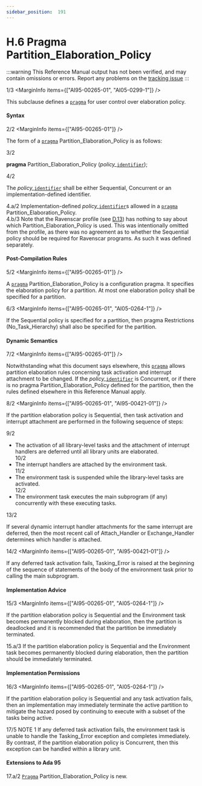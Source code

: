```yaml
---
sidebar_position:  191
---
```


# H.6 Pragma Partition_Elaboration_Policy

:::warning
This Reference Manual output has not been verified,
and may contain omissions or errors.
Report any problems on the [tracking issue](https://github.com/ada-lang-io/ada-lang-io/issues/20)
:::


<MarginText>1/3</MarginText>
<MarginInfo items={["AI95-00265-01", "AI05-0299-1"]} />
<p>This subclause defines a <code><a href="../AA-2/AA-2.8#S0019">pragma</a></code> for user control over elaboration policy. <br /></p>


#### Syntax

<MarginText>2/2</MarginText>
<MarginInfo items={["AI95-00265-01"]} />
<p>The form of a <code><a href="../AA-2/AA-2.8#S0019">pragma</a></code> Partition_Elaboration_Policy is as follows: <br /></p>

<MarginText>3/2</MarginText>
<p>  <strong>pragma</strong> Partition_Elaboration_Policy (<em>policy_</em><code><a href="../AA-2/AA-2.3#S0002">identifier</a></code>);<br /></p>

<MarginText>4/2</MarginText>
<p>The <em>policy_</em><code><a href="../AA-2/AA-2.3#S0002">identifier</a></code> shall be either Sequential, Concurrent or an implementation-defined identifier. <br /></p>

<AnnotatedOnly>
<MarginText>4.a/2</MarginText>
<Admonition type="aarm" aarm="implementation-defined">
<strong></strong>Implementation-defined <em>policy_</em><code><a href="../AA-2/AA-2.3#S0002">identifier</a></code>s allowed in a <code><a href="../AA-2/AA-2.8#S0019">pragma</a></code> Partition_Elaboration_Policy.<br /></Admonition>
</AnnotatedOnly>

<AnnotatedOnly>
<MarginText>4.b/3</MarginText>
<Admonition type="aarm" aarm="ramification">
<strong></strong>Note that the Ravenscar profile (see <a href="../AA-D/AA-D.13">D.13</a>) has nothing to say about which Partition_Elaboration_Policy is used. This was intentionally omitted from the profile, as there was no agreement as to whether the Sequential policy should be required for Ravenscar programs. As such it was defined separately. <br /></Admonition>
</AnnotatedOnly>


#### Post-Compilation Rules

<MarginText>5/2</MarginText>
<MarginInfo items={["AI95-00265-01"]} />
<p>A <code><a href="../AA-2/AA-2.8#S0019">pragma</a></code> Partition_Elaboration_Policy is a configuration pragma. It specifies the elaboration policy for a partition. At most one elaboration policy shall be specified for a partition.<br /></p>

<MarginText>6/3</MarginText>
<MarginInfo items={["AI95-00265-01", "AI05-0264-1"]} />
<p>If the Sequential policy is specified for a partition, then pragma Restrictions (No_Task_Hierarchy) shall also be specified for the partition. <br /></p>


#### Dynamic Semantics

<MarginText>7/2</MarginText>
<MarginInfo items={["AI95-00265-01"]} />
<p>Notwithstanding what this document says elsewhere, this <code><a href="../AA-2/AA-2.8#S0019">pragma</a></code> allows partition elaboration rules concerning task activation and interrupt attachment to be changed. If the <em>policy_</em><code><a href="../AA-2/AA-2.3#S0002">identifier</a></code> is Concurrent, or if there is no pragma Partition_Elaboration_Policy defined for the partition, then the rules defined elsewhere in this Reference Manual apply.<br /></p>

<MarginText>8/2</MarginText>
<MarginInfo items={["AI95-00265-01", "AI95-00421-01"]} />
<p>If the partition elaboration policy is Sequential, then task activation and interrupt attachment are performed in the following sequence of steps:<br /></p>

<MarginText>9/2</MarginText>
<ul>
<li>The activation of all library-level tasks and the attachment of interrupt handlers are deferred until all library units are elaborated.<br /></li>
<MarginText>10/2</MarginText>
<li>The interrupt handlers are attached by the environment task.<br /></li>
<MarginText>11/2</MarginText>
<li>The environment task is suspended while the library-level tasks are activated.<br /></li>
<MarginText>12/2</MarginText>
<li>The environment task executes the main subprogram (if any) concurrently with these executing tasks. <br /></li>
</ul>
<MarginText>13/2</MarginText>
<MarginInfo items={["AI95-00265-01", "AI95-00421-01"]} />
<p>If several dynamic interrupt handler attachments for the same interrupt are deferred, then the most recent call of Attach_Handler or Exchange_Handler determines which handler is attached.<br /></p>

<MarginText>14/2</MarginText>
<MarginInfo items={["AI95-00265-01", "AI95-00421-01"]} />
<p>If any deferred task activation fails, Tasking_Error is raised at the beginning of the sequence of statements of the body of the environment task prior to calling the main subprogram.<br /></p>


#### Implementation Advice

<MarginText>15/3</MarginText>
<MarginInfo items={["AI95-00265-01", "AI05-0264-1"]} />
<p>If the partition elaboration policy is Sequential and the Environment task becomes permanently blocked during elaboration, then the partition is deadlocked and it is recommended that the partition be immediately terminated. <br /></p>

<AnnotatedOnly>
<MarginText>15.a/3</MarginText>
<Admonition type="aarm" aarm="implementation-advice">
<strong></strong>If the partition elaboration policy is Sequential and the Environment task becomes permanently blocked during elaboration, then the partition should be immediately terminated.<br /></Admonition>
</AnnotatedOnly>


#### Implementation Permissions

<MarginText>16/3</MarginText>
<MarginInfo items={["AI95-00265-01", "AI05-0264-1"]} />
<p>If the partition elaboration policy is Sequential and any task activation fails, then an implementation may immediately terminate the active partition to mitigate the hazard posed by continuing to execute with a subset of the tasks being active. <br /></p>

<AnnotatedOnly>
<MarginText>17/5</MarginText>
<MarginInfo items={["AI95-00421-01", "AI12-0440-1"]} />
<Admonition type="aarm" aarm="note">
NOTE 1   If any deferred task activation fails, the environment task is unable to handle the Tasking_Error exception and completes immediately. By contrast, if the partition elaboration policy is Concurrent, then this exception can  be handled within a library unit. <br /></Admonition>
</AnnotatedOnly>

<AnnotatedOnly>

#### Extensions to Ada 95

</AnnotatedOnly>
<AnnotatedOnly>
<MarginText>17.a/2</MarginText>
<MarginInfo items={["AI95-00265-01", "AI95-00421-01"]} />
<Admonition type="aarm" aarm="note">
<code><a href="../AA-2/AA-2.8#S0019">Pragma</a></code> Partition_Elaboration_Policy is new. <br /></Admonition>
</AnnotatedOnly>

